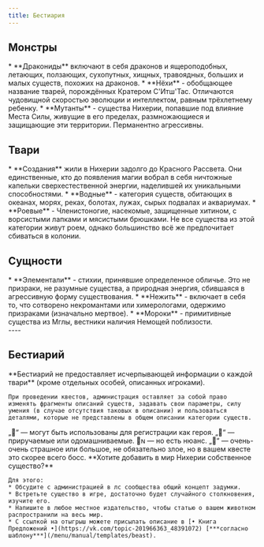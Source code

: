 ```yaml
---
title: Бестиария
---
```


## Монстры
<BlockquoteBox text>
* **Дракониды** включают в себя драконов и ящероподобных, летающих, ползающих, сухопутных, хищных, травоядных, больших и малых существ, похожих на драконов.
* **Нёхи** - обобщающее название тварей, порождённых Кратером С'Итш'Тас. Отличаются чудовищной скоростью эволюции и интеллектом, равным трёхлетнему ребенку.
* **Мутанты** - существа Нихерии, попавшие под влияние Места Силы, живущие в его пределах, размножающиеся и защищающие эти территории. Перманентно агрессивны.
</BlockquoteBox>
<Board columns={3}>
    <ButtonRect title="Дракониды" href="draconides" src="draconides/pic.jpg" />
    <ButtonRect title="Нёхи" href="things" src="things/pic.jpg" />
    <ButtonRect title="Мутанты" href="mutants" src="mutants/pic.jpg" />
</Board>

## Твари
<BlockquoteBox text>
* **Создания** жили в Нихерии задолго до Красного Рассвета. Они единственные, кто до появления магии вобрал в себя ничтожные капельки сверхестественной энергии, наделившей их уникальными способностями.
* **Водные** - категория существ, обитающих в океанах, морях, реках, болотах, лужах, сырых подвалах и аквариумах.
* **Роевые** - Членистоногие, насекомые, защищенные хитином, с ворсистыми лапками и мясистыми брюшками. Не все существа из этой категории живут роем, однако большинство всё же предпочитает сбиваться в колонии.
</BlockquoteBox>
<Board columns={3}>
    <ButtonRect title="Создания" href="creatures" src="creatures/pic.jpg" blur />
    <ButtonRect title="Водные" href="aquatic" src="aquatic/pic.jpg" />
    <ButtonRect title="Роевые" href="insects" src="insects/pic.jpg" />
</Board>

## Сущности
<BlockquoteBox text>
* **Элементали** - стихии, принявшие определенное обличье. Это не призраки, не разумные существа, а природная энергия, сбившаяся в агрессивную форму существования.
* **Нежить** - включает в себя то, что сотворено некромантами или химерологами, одержимо призраками (изначально мертвое).
* **Мороки** - примитивные существа из Мглы, вестники наличия Немощей поблизости.
</BlockquoteBox>
<Board columns={3}>
    <ButtonRect title="Элементали" href="elementals" subtitle=" " src="elementals/pic.jpg" />
    <ButtonRect title="Нежить" subtitle="И химеры" href="undead" src="undead/pic.jpg" />
    <ButtonRect title="Мороки" subtitle=" " href="moroks" src="moroks/pic.jpg" />
</Board>

<br/>
----
<br/>

## Бестиарий
<BlockquoteBox text attention>
    **Бестиарий не предоставляет исчерпывающей информации о каждой твари** (кроме отдельных особей, описанных игроками).

    При проведении квестов, администрация оставляет за собой право изменять фрагменты описаний существ, задавать свои параметры, силу умения (в случае отсутствия таковых в описании) и пользоваться деталями, которые не представлены в общем описании категории существ.
</BlockquoteBox>
<BlockquoteBox text warning>
    „🧍“ — могут быть использованы для регистрации как героя.  
    „🐶“ — приручаемые или одомашниваемые. 🐶ɴ — но есть нюанс.  
    „🍖“ — очень-очень страшное или большое, не обязательно злое, но в вашем квесте это скорее всего босс.  
</BlockquoteBox>
<BlockquoteBox text>
    **Хотите добавить в мир Нихерии собственное существо?**

    Для этого:
    * Обсудите с администрацией в лс сообщества общий концепт задумки.
    * Встретьте существо в игре, достаточно будет случайного столкновения, изучите его.
    * Напишите в любое местное издательство, чтобы статью о вашем животном распространили на весь мир.
    * С ссылкой на отыгрыш можете присылать описание в [• Книга Предложений •](https://vk.com/topic-201966363_48391072) [***согласно шаблону***](/menu/manual/templates/beast).
</BlockquoteBox>